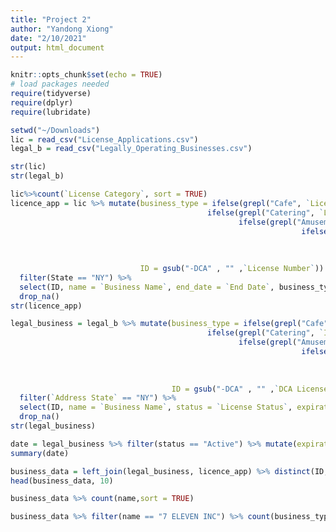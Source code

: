 ```yaml
---
title: "Project 2"
author: "Yandong Xiong"
date: "2/10/2021"
output: html_document
---
```


```r
knitr::opts_chunk$set(echo = TRUE)
# load packages needed
require(tidyverse)
require(dplyr)
require(lubridate)
```

```r
setwd("~/Downloads")
lic = read_csv("License_Applications.csv")
legal_b = read_csv("Legally_Operating_Businesses.csv")
```

```r
str(lic)
str(legal_b)
```
```r
lic%>%count(`License Category`, sort = TRUE)
licence_app = lic %>% mutate(business_type = ifelse(grepl("Cafe", `License Category`), "food_beverage", 
                                            ifelse(grepl("Catering", `License Category`), "food_beverage",
                                                   ifelse(grepl("Amusement", `License Category`), "entertainment",
                                                                 ifelse(grepl("Games", `License Category`), "entertainment",
                                                                        ifelse(grepl("Cabaret", `License Category`), "entertainment",
                                                                               ifelse(grepl("Pool", `License Category`), "entertainment",
                                                                                      ifelse(grepl("Improvement", `License Category`), "service", ifelse(grepl("Sightseeing", `License Category`), "service", ifelse(grepl("Picture", `License Category`), "service", ifelse(grepl("Laundr", `License Category`), "service", ifelse(grepl("Locksmith", `License Category`), "service", ifelse(grepl("Serv", `License Category`), "service", ifelse(grepl("Agency", `License Category`), "service", ifelse(grepl("Garage", `License Category`), "service", ifelse(grepl("Driver", `License Category`), "service", ifelse(grepl("Business", `License Category`), "service", ifelse(grepl("Company", `License Category`), "service", ifelse(grepl("Wash", `License Category`), "service", ifelse(grepl("Tow", `License Category`), "service", ifelse(grepl("Parking", `License Category`), "service", ifelse(grepl("Auction", `License Category`), "service", ifelse(grepl("Pawnbroker", `License Category`), "service", ifelse(grepl("Processor", `License Category`), "service", ifelse(grepl("Owner", `License Category`), "service", ifelse(grepl("Repair", `License Category`), "service", ifelse(grepl("Lessor", `License Category`), "service", ifelse(grepl("Distributor", `License Category`), "service", ifelse(grepl("Storage", `License Category`), "service", "retail")))))))))))))))))))))))))))),
                             ID = gsub("-DCA" , "" ,`License Number`)) %>%
  filter(State == "NY") %>%
  select(ID, name = `Business Name`, end_date = `End Date`, business_type, license_cate = `License Category`, zip = Zip) %>%
  drop_na()
str(licence_app)

```


```r
legal_business = legal_b %>% mutate(business_type = ifelse(grepl("Cafe", `Industry`), "food_beverage", 
                                            ifelse(grepl("Catering", `Industry`), "food_beverage",
                                                   ifelse(grepl("Amusement", `Industry`), "entertainment",
                                                                 ifelse(grepl("Games", `Industry`), "entertainment",
                                                                        ifelse(grepl("Cabaret", `Industry`), "entertainment",
                                                                               ifelse(grepl("Pool", `Industry`), "entertainment",
                                                                                      ifelse(grepl("Improvement", `Industry`), "service", ifelse(grepl("Sightseeing", `Industry`), "service", ifelse(grepl("Picture", `Industry`), "service", ifelse(grepl("Laundr", `Industry`), "service", ifelse(grepl("Locksmith", `Industry`), "service", ifelse(grepl("Serv", `Industry`), "service", ifelse(grepl("Agency", `Industry`), "service", ifelse(grepl("Garage", `Industry`), "service", ifelse(grepl("Driver", `Industry`), "service", ifelse(grepl("Business", `Industry`), "service", ifelse(grepl("Company", `Industry`), "service", ifelse(grepl("Wash", `Industry`), "service", ifelse(grepl("Tow", `Industry`), "service", ifelse(grepl("Parking", `Industry`), "service", ifelse(grepl("Auction", `Industry`), "service", ifelse(grepl("Pawnbroker", `Industry`), "service", ifelse(grepl("Processor", `Industry`), "service", ifelse(grepl("Owner", `Industry`), "service", ifelse(grepl("Repair", `Industry`), "service", ifelse(grepl("Lessor", `Industry`), "service", ifelse(grepl("Distributor", `Industry`), "service", ifelse(grepl("Storage", `Industry`), "service", "retail")))))))))))))))))))))))))))),
                                    ID = gsub("-DCA" , "" ,`DCA License Number`)) %>%
  filter(`Address State` == "NY") %>%
  select(ID, name = `Business Name`, status = `License Status`, expiration = `License Expiration Date`, business_type, licence_cate = Industry, borough = `Borough Code`, zip = `Address ZIP`) %>%
  drop_na()
str(legal_business)

date = legal_business %>% filter(status == "Active") %>% mutate(expiration = mdy(expiration)) %>% select(expiration)
summary(date)
```

```r
business_data = left_join(legal_business, licence_app) %>% distinct(ID, .keep_all = TRUE)
head(business_data, 10)
```

```r
business_data %>% count(name,sort = TRUE)
```

```r
business_data %>% filter(name == "7 ELEVEN INC") %>% count(business_type)
```

